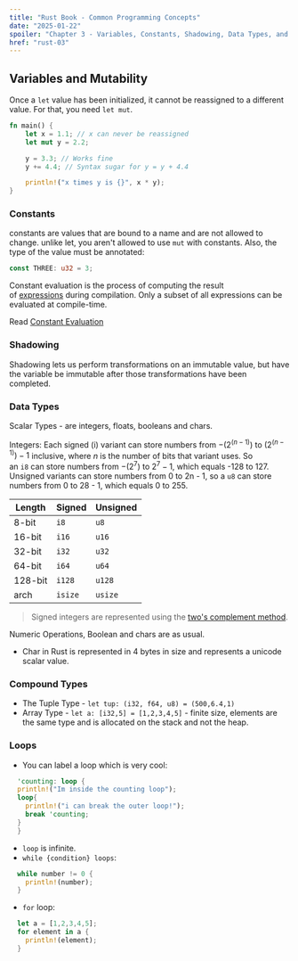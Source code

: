 ```yaml
---
title: "Rust Book - Common Programming Concepts"
date: "2025-01-22"
spoiler: "Chapter 3 - Variables, Constants, Shadowing, Data Types, and Loops"
href: "rust-03"
---
```


## Variables and Mutability

Once a `let` value has been initialized, it cannot be reassigned to a different value. For that, you need `let mut`.

```rust
fn main() {
    let x = 1.1; // x can never be reassigned
    let mut y = 2.2;

    y = 3.3; // Works fine
    y += 4.4; // Syntax sugar for y = y + 4.4

    println!("x times y is {}", x * y);
}
```

### Constants

constants are values that are bound to a name and are not allowed to change. unlike let, you aren't allowed to use `mut` with constants.
Also, the type of the value must be annotated:

```rust
const THREE: u32 = 3;
```

Constant evaluation is the process of computing the result of [expressions](https://doc.rust-lang.org/reference/expressions.html) during compilation. Only a subset of all expressions can be evaluated at compile-time.

Read [Constant Evaluation](https://doc.rust-lang.org/reference/const_eval.html)

### Shadowing

Shadowing lets us perform transformations on an immutable value, but have the variable be immutable after those transformations have been completed.

### Data Types

Scalar Types - are integers, floats, booleans and chars.

Integers:
Each signed (i) variant can store numbers from $-(2^(n - 1))$ to $(2^(n-1))-1$ inclusive, where *n* is the number of bits that variant uses. So an `i8` can store numbers from $-(2^7)$ to $2^7 - 1$, which equals -128 to 127. Unsigned variants can store numbers from 0 to 2n - 1, so a `u8` can store numbers from 0 to 28 - 1, which equals 0 to 255.

| Length  | Signed  | Unsigned |
| ------- | ------- | -------- |
| 8-bit   | `i8`    | `u8`     |
| 16-bit  | `i16`   | `u16`    |
| 32-bit  | `i32`   | `u32`    |
| 64-bit  | `i64`   | `u64`    |
| 128-bit | `i128`  | `u128`   |
| arch    | `isize` | `usize`  |

> Signed integers are represented using the [two's complement method](https://en.wikipedia.org/wiki/Two%27s_complement).

Numeric Operations, Boolean and chars are as usual.

- Char in Rust is represented in 4 bytes in size and represents a unicode scalar value.

### Compound Types

- The Tuple Type - `let tup: (i32, f64, u8) = (500,6.4,1)`
- Array Type - `let a: [i32,5] = [1,2,3,4,5]` - finite size, elements are the same type and is allocated on the stack and not the heap.

### Loops

- You can label a loop which is very cool:

```rust
  'counting: loop {
  println!("Im inside the counting loop");
  loop{
  	println!("i can break the outer loop!");
  	break 'counting;
  }
  }
```

- `loop` is infinite.
- `while {condition} loops`:

```rust
  while number != 0 {
    println!(number);
  }
```

- `for` loop:

```rust
  let a = [1,2,3,4,5];
  for element in a {
    println!(element);
  }
```
